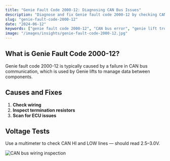 ```yaml
---
title: "Genie Fault Code 2000-12: Diagnosing CAN Bus Issues"
description: "Diagnose and fix Genie fault code 2000-12 by checking CAN bus communication, wiring, and termination resistors. Learn common causes and fixes."
slug: "genie-fault-code-2000-12"
date: "2024-06-12"
keywords: ["genie fault code 2000-12", "CAN bus error", "genie lift troubleshooting"]
image: "/images/insights/genie-fault-code-2000-12.jpg"
---
```



## What is Genie Fault Code 2000-12?

Genie fault code 2000-12 is typically caused by a failure in CAN bus communication, which is used by Genie lifts to manage data between components.

## Causes and Fixes

1. **Check wiring**
2. **Inspect termination resistors**
3. **Scan for ECU issues**

## Voltage Tests

Use a multimeter to check CAN HI and LOW lines — should read 2.5–3.0V.

![CAN bus wiring inspection](https://koala.sh/api/image/v2-jsisi-n99nj.jpg?width=1216&height=832&dream) 